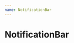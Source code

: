 ```yaml
---
name: NotificationBar
---
```


<a id="NotificationBar"></a>

# NotificationBar
<NotificationBar mb={1} content="Oops! There seems to be an error" bg="error" color="white" />
<NotificationBar mb={1} content="Have you saved your work?" bg="warning" color="black" />
<NotificationBar mb={1} content="Oh yes! Settings have been saved" bg="success" color="white" />
<NotificationBar
    mb={1}
    content="Oh yes! Settings have been saved"
    bg="primary"
    color="white"
    dismissable={false}
/>
<NotificationBar
    boxShadow={100}
    m={3}
    icon={false}
    fontSize="small"
    content="W3Schools is optimized for learning, testing, and training. Examples might be simplified to improve reading and basic understanding. Tutorials, references, and examples are constantly reviewed to avoid errors, but we cannot warrant full correctness of all content. While using this site, you agree to have read and accepted our terms of use, cookie and privacy policy. Copyright 1999-2018 by Refsnes Data. All Rights Reserved."
    bg="success"
color="white"
/>